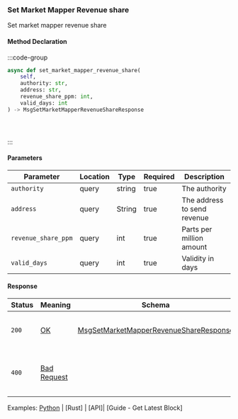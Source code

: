 ### Set Market Mapper Revenue share

Set market mapper revenue share

#### Method Declaration

:::code-group

```python [Python]
async def set_market_mapper_revenue_share(
    self,
    authority: str,
    address: str,
    revenue_share_ppm: int,
    valid_days: int
) -> MsgSetMarketMapperRevenueShareResponse
```

```typescript [TypeScript]
```

```rust [Rust]
```

```url [API]

```

:::

#### Parameters

| Parameter             | Location  | Type      | Required  | Description                                       |
| --------------------- | --------- | --------- | --------- | ------------------------------------------------- |
| `authority`           | query     | string    | true      | The authority                                     |
| `address`             | query     | String    | true      | The address to send revenue                       |
| `revenue_share_ppm`   | query     | int       | true      | Parts per million amount                          |
| `valid_days`          | query     | int       | true      | Validity in days                                  |


#### Response

| Status | Meaning       | Schema                                        | Description                           |
| ------ | ------------- | --------------------------------------------- | ------------------------------------- |
| `200`  | [OK]          | [MsgSetMarketMapperRevenueShareResponse]      | Market mapper revenue share           |
| `400`  | [Bad Request] |                                               | The request was malformed or invalid. |

Examples: [Python] | [Rust] | [API]| [Guide - Get Latest Block]

[Python]: https://github.com/dydxprotocol/v4-clients/blob/95f2ad4b7d87e2c8f819138fcbe903826af47230/v4-client-py-v2/examples/revenue_share_example.py
[OK]: /types/ok
[MsgSetMarketMapperRevenueShareResponse]: /types/msg_set_market_mapper_revenue_share_response
[Bad Request]: /types/bad-request
